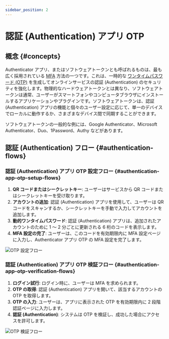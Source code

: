 ```yaml
---
sidebar_position: 2
---
```


# 認証 (Authentication) アプリ OTP

## 概念 \{#concepts}

Authenticator アプリ、またはソフトウェアトークンとも呼ばれるものは、最も広く採用されている [MFA](https://auth.wiki/mfa) 方法の一つです。これは、一時的な [ワンタイムパスワード (OTP)](https://auth.wiki/otp) を生成してオンラインサービスの認証 (Authentication) のセキュリティを強化します。物理的なハードウェアトークンとは異なり、ソフトウェアトークンは通常、ユーザーがスマートフォンやコンピュータブラウザにインストールするアプリケーションやプラグインです。ソフトウェアトークンは、認証 (Authentication) アプリの機能と個々のユーザー設定に応じて、単一のデバイスでローカルに動作するか、さまざまなデバイス間で同期することができます。

ソフトウェアトークンの一般的な例には、Google Authenticator、Microsoft Authenticator、Duo、1Password、Authy などがあります。

## 認証 (Authentication) フロー \{#authentication-flows}

### 認証 (Authentication) アプリ OTP 設定フロー \{#authentication-app-otp-setup-flows}

1. **QR コードまたはシークレットキー**: ユーザーはサービスから QR コードまたはシークレットキーを受け取ります。
2. **アカウントの追加**: 認証 (Authentication) アプリを使用して、ユーザーは QR コードをスキャンするか、シークレットキーを手動で入力してアカウントを追加します。
3. **動的ワンタイムパスワード**: 認証 (Authentication) アプリは、追加されたアカウントのために 1 ～ 2 分ごとに更新される 6 桁のコードを表示します。
4. **MFA 設定の完了**: ユーザーは、このコードを有効期限内に MFA 設定ページに入力し、Authenticator アプリ OTP の MFA 設定を完了します。

<img src="/img/assets/otp-set-up-flow.png" alt="OTP 設定フロー" />

### 認証 (Authentication) アプリ OTP 検証フロー \{#authentication-app-otp-verification-flows}

1. **ログイン試行**: ログイン時に、ユーザーは MFA を求められます。
2. **OTP の取得**: 認証 (Authentication) アプリを開いて、該当するアカウントの OTP を取得します。
3. **OTP の入力**: ユーザーは、アプリに表示された OTP を有効期限内に 2 段階認証ページに入力します。
4. **認証 (Authentication)**: システムは OTP を検証し、成功した場合にアクセスを許可します。

<img src="/img/assets/otp-verification-flow.png" alt="OTP 検証フロー" />
